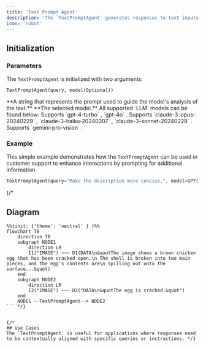 ```yaml
---
title: 'Text Prompt Agent'
description: 'The `TextPromptAgent` generates responses to text inputs that are augmented with a specific query.'
icon: 'robot'
---
```


## Initialization
### Parameters

The `TextPromptAgent` is initialized with two arguments: 

```
TextPromptAgent(query, model(Optional))
```
<ResponseField name="query" type="String" required>
**A string that represents the prompt used to guide the model's analysis of the text.**
</ResponseField>

<ResponseField name="model" type="Optional[LLM]">
  **The selected model.** All supported `LLM` models can be found below: 
  <Expandable title="Supported MultimodalLLMs">
    <ResponseField name="GPT4Vision()" type="OCRModel (Default)">
      Supports `gpt-4-turbo` , `gpt-4o` .
    </ResponseField>
    <ResponseField name="TextractModel()" type="OCRModel">
    </ResponseField>
    <ResponseField name="Claude()" type="OCRModel">
      Supports `claude-3-opus-20240229` , `claude-3-haiku-20240307` , `claude-3-sonnet-20240229` .
    </ResponseField>
    <ResponseField name="Gemini()" type="OCRModel">
      Supports `gemini-pro-vision` .
    </ResponseField>

  </Expandable>
</ResponseField>

### Example
This simple example demonstrates how the `TextPromptAgent` can be used in customer support to enhance interactions by prompting for additional information.

```python example.py
TextPromptAgent(query="Make the description more concise.", model=GPT())
```
{/* 
## Diagram

```mermaid
%%{init: {'theme': 'neutral' } }%%
flowchart TB
    direction TB
    subgraph NODE1
        direction LR
        I1("IMAGE") ~~~ D1(DATA\n&quotThe image shows a brown chicken egg that has been cracked open.\n The shell is broken into two main pieces, and the egg's contents are\n spilling out onto the surface...&quot)
    end
    subgraph NODE2
        direction LR
        I2("IMAGE") ~~~ D2("DATA\n&quotThe egg is cracked.&quot")
    end
    NODE1 --TextPromptAgent--> NODE2
``` */}


{/* 
## Use Cases
The `TextPromptAgent` is useful for applications where responses need to be contextually aligned with specific queries or instructions. */}